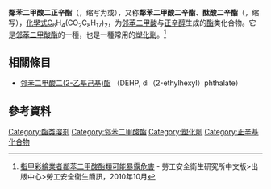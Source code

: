{{Chembox
|   NameEn = Di-n-octyl Phthalate
|   OtherNames = 邻苯二甲酸二正辛酯
|   ImageFile = Dioctyl phthalate.svg
|   ImageSize = 250px
|   ImageName = 邻苯二甲酸二正辛酯
|   IUPACName = Di-n-octyl Phthalate 
|   IUPACNameZh = 邻苯二甲酸二正辛酯
|   Abbreviations = DnOP、n-DOP、DOP
| Section1 = {{Chembox Identifiers
| CASNo = 117-84-0
| CASNo_Ref = {{cascite|correct|CAS}}
|    ChemSpiderID  =  8043 
|    SMILES  =  	O=C(OCCCCCCCC)<br />c1c(cccc1)C(=O)OCCCCCCCC
|    PubChem  =  8346
|    KEGG  =  C14227
  
}}
| Section2 = {{Chembox Properties
|   Formula = C<sub>24</sub>H<sub>38</sub>O<sub>4</sub>
|   MolarMass = 390.56
<!--|   Appearance = 无色透明有特殊气味的油狀液体-->
|   Density =
|   DensityLiquid =  0.980<ref name="cb">[http://www.chemicalbook.com/ProductChemicalPropertiesCB6723118.htm Chemical Book 邻苯二甲酸二正辛酯(DNOP)]</ref>
|   MeltingPtC = -55
|   BoilingPtC = 380  
|   Solubility = 不溶於水
|   SolubleOther = 
|   Solvent = 溶於非極性有機溶劑
  }}
}}

'''鄰苯二甲酸二正辛酯'''（{{lang|en|'''Di-n-octyl phthalate'''}}，缩写为{{lang|en|'''DnOP'''}}或{{lang|en|'''n-DOP'''}}），又称'''鄰苯二甲酸二辛酯'''、'''酞酸二辛酯'''（{{lang|en|'''dioctyl phthalate'''}}，缩写{{lang|en|'''DOP'''}}），[[化學式|化學式]]C<sub>6</sub>H<sub>4</sub>(CO<sub>2</sub>C<sub>8</sub>H<sub>17</sub>)<sub>2</sub>，为[[邻苯二甲酸|邻苯二甲酸]]与[[正辛醇|正辛醇]]生成的[[酯|酯]]类化合物。它是[[邻苯二甲酸酯|邻苯二甲酸酯]]的一種，也是一種常用的[[塑化劑|塑化劑]]。<ref>[http://www.iosh.gov.tw/Book/Message_Publish.aspx?P=109&U=1197 指甲彩繪業者鄰苯二甲酸酯類可能暴露危害] {{webarchive|url=https://web.archive.org/web/20140419220236/http://www.iosh.gov.tw/Book/Message_Publish.aspx?P=109&U=1197 |date=2014-04-19 }} - 勞工安全衛生研究所中文版>出版中心>勞工安全衛生簡訊，2010年10月</ref>

== 相關條目 ==
*[[邻苯二甲酸二(2-乙基己基)酯|邻苯二甲酸二(2-乙基己基)酯]] （DEHP, di（2-ethylhexyl）phthalate）

== 參考資料 ==
{{reflist}}
{{有机化合物小作品}} 

[[Category:酯类溶剂|Category:酯类溶剂]]
[[Category:邻苯二甲酸酯|Category:邻苯二甲酸酯]]
[[Category:塑化劑|Category:塑化劑]]
[[Category:正辛基化合物|Category:正辛基化合物]]